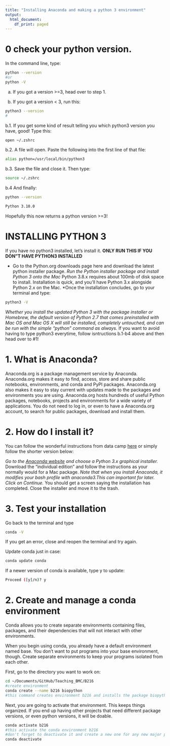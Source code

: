 ```yaml
---
title: "Installing Anaconda and making a python 3 environment"
output:
  html_document:
    df_print: paged
---
```



# 0 check your python version.

In the command line, type:

```bash
python --version
#or
python -V
```

a. If you got a version >=3, head over to step 1. 

b. If you got a version < 3, run this:

```bash
python3 --version
#
```

b.1. If you get some kind of result telling you which python3 version you have, good! Type this:

```bash
open ~/.zshrc
```
b.2. A file will open. Paste the following into the first line of that file:

```bash
alias python=/usr/local/bin/python3
```

b.3. Save the file and close it. Then type:
```bash
source ~/.zshrc
```

b.4 And finally:
```bash
python --version
```

```bash
Python 3.10.0
```

Hopefully this now returns a python version >=3!

# INSTALLING PYTHON 3
If you have no python3 installed, let's install it.
**ONLY RUN THIS IF YOU DON"T HAVE PYTHON3 INSTALLED**

* Go to the Python.org downloads page here and download the latest python installer package.
*Run the Python installer package and install Python 3 onto the Mac
*Python 3.8.x requires about 100mb of disk space to install. Installation is quick, and you’ll have Python 3.x alongside Python 2.x on the Mac.
*Once the installation concludes, go to your terminal and type:
```bash
python3 -V
```
*Whether you install the updated Python 3 with the package installer or Homebrew, the default version of Python 2.7 that comes preinstalled with Mac OS and Mac OS X will still be installed, completely untouched, and can be run with the simple “python” command as always.
*If you want to avoid having to type python3 everytime, follow isntructions b.1-b4 above and then head over to #1!


# 1. What is Anaconda?

Anaconda.org is a package management service by Anaconda. Anaconda.org makes it easy to find, access, store and share public notebooks, environments, and conda and PyPI packages. Anaconda.org also makes it easy to stay current with updates made to the packages and environments you are using. Anaconda.org hosts hundreds of useful Python packages, notebooks, projects and environments for a wide variety of applications. You do not need to log in, or even to have a Anaconda.org account, to search for public packages, download and install them.

# 2. How do I install it?

You can follow the wonderful instructions from data camp [here](https://www.datacamp.com/community/tutorials/installing-anaconda-mac-os-x) or simply follow the shorter version below:

*Go to the [Anaconda website](https://www.anaconda.com/products/individual#macos) and choose a Python 3.x graphical installer.
*Download the "individual edition" and follow the instructions as your normally would for a Mac package.
*Note that when you install Anaconda, it modifies your bash profile with anaconda3.This can important for later. Click on Continue.
*You should get a screen saying the installation has completed. Close the installer and move it to the trash.

# 3. Test your installation

Go back to the terminal and type

```bash
conda -V
```
 If you get an error, close and reopen the terminal and try again. 


Update conda just in case:

```bash
conda update conda
```

If a newer version of conda is available, type y to update:

```bash
Proceed ([y]/n)? y
```

# 2. Create and manage a conda environment

Conda allows you to create separate environments containing files, packages, and their dependencies that will not interact with other environments.

When you begin using conda, you already have a default environment named base. You don't want to put programs into your base environment, though. Create separate environments to keep your programs isolated from each other.

First, go to the directory you want to work on:

```bash
cd ~/Documents/GitHub/Teaching_BMC/B216
#create environment
conda create --name b216 biopython
#this command creates environment b216 and installs the package biopython
```

Next, you are going to activate that environment. This keeps things organized. If you end up having other projects that need different package versions, or even python versions, it will be doable. 

```bash
conda activate b216
#this activate the conda environment b216
#don't forget to deactivate it and create a new one for any new major projects!
conda deactivate
```

